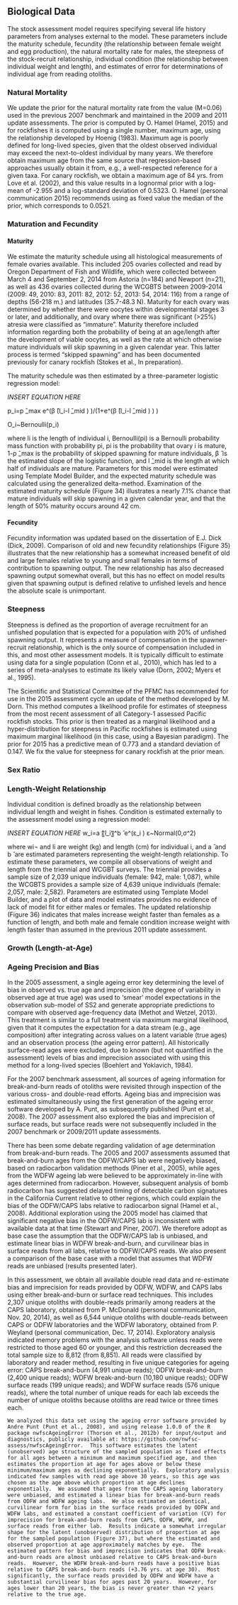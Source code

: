## Biological Data

The stock assessment model requires specifying several life history parameters from analyses external to the model.  These parameters include the maturity schedule, fecundity (the relationship between female weight and egg production), the natural mortality rate for males, the steepness of the stock-recruit relationship, individual condition (the relationship between individual weight and length), and estimates of error for determinations of individual age from reading otoliths.

### Natural Mortality

We update the prior for the natural mortality rate from the value (M=0.06) used in the previous 2007 benchmark and maintained in the 2009 and 2011 update assessments.  The prior is computed by O. Hamel (Hamel, 2015) and for rockfishes it is computed using a single number, maximum age, using the relationship developed by Hoenig (1983).  Maximum age is poorly defined for long-lived species, given that the oldest observed individual may exceed the next-to-oldest individual by many years.  We therefore obtain maximum age from the same source that regression-based approaches usually obtain it from, e.g., a well-respected reference for a given taxa.  For canary rockfish, we obtain a maximum age of 84 yrs. from Love et al. (2002), and this value results in a lognormal prior with a log-mean of -2.955 and a log-standard deviation of 0.5323.  O. Hamel (personal communication 2015) recommends using as fixed value the median of the prior, which corresponds to 0.0521.

### Maturation and Fecundity

#### Maturity

We estimate the maturity schedule using all histological measurements of female ovaries available.  This included 205 ovaries collected and read by Oregon Department of Fish and Wildlife, which were collected between March 4 and September 2, 2014 from Astoria (n=184) and Newport (n=21), as well as 436 ovaries collected during the WCGBTS between 2009-2014 (2009: 49, 2010: 83, 2011: 82, 2012: 52, 2013: 54, 2014: 116) from a range of depths (56-218 m.) and latitudes (35.7-48.3 N).  Maturity for each ovary was determined by whether there were oocytes within developmental stages 3 or later, and additionally, and ovary where there was significant (>25%) atresia were classified as “immature”.  Maturity therefore included information regarding both the probability of being at an age/length after the development of viable oocytes, as well as the rate at which otherwise mature individuals will skip spawning in a given calendar year.  This latter process is termed “skipped spawning” and has been documented previously for canary rockfish (Stokes et al., In preparation).   

The maturity schedule was then estimated by a three-parameter logistic regression model:

*INSERT EQUATION HERE*

p_i=p ̂_max  e^(β ̂(l_i-l ̂_mid ) )/(1+e^(β ̂(l_i-l ̂_mid ) ) )

O_i~Bernoulli(p_i)

where li is the length of individual i, Bernoulli(pi) is a Bernoulli probability mass function with probability pi, pi is the probability that ovary i is mature, 1-p ̂_max is the probability of skipped spawning for mature individuals, β ̂ is the estimated slope of the logistic function, and l ̂_mid is the length at which half of individuals are mature.  Parameters for this model were estimated using Template Model Builder, and the expected maturity schedule was calculated using the generalized delta-method.  Examination of the estimated maturity schedule (Figure 34) illustrates a nearly 7.1% chance that mature individuals will skip spawning in a given calendar year, and that the length of 50% maturity occurs around 42 cm.

#### Fecundity

Fecundity information was updated based on the dissertation of E.J. Dick (Dick, 2009).  Comparison of old and new fecundity relationships (Figure 35) illustrates that the new relationship has a somewhat increased benefit of old and large females relative to young and small females in terms of contribution to spawning output.  The new relationship has also decreased spawning output somewhat overall, but this has no effect on model results given that spawning output is defined relative to unfished levels and hence the absolute scale is unimportant.

### Steepness

Steepness is defined as the proportion of average recruitment for an unfished population that is expected for a population with 20% of unfished spawning output.  It represents a measure of compensation in the spawner-recruit relationship, which is the only source of compensation included in this, and most other assessment models.  It is typically difficult to estimate using data for a single population (Conn et al., 2010), which has led to a series of meta-analyses to estimate its likely value (Dorn, 2002; Myers et al., 1995).  

The Scientific and Statistical Committee of the PFMC has recommended for use in the 2015 assessment cycle an update of the method developed by M. Dorn.  This method computes a likelihood profile for estimates of steepness from the most recent assessment of all Category-1 assessed Pacific rockfish stocks.  This prior is then treated as a marginal likelihood and a hyper-distribution for steepness in Pacific rockfishes is estimated using maximum marginal likelihood (in this case, using a Bayesian paradigm).  The prior for 2015 has a predictive mean of 0.773 and a standard deviation of 0.147.  We fix the value for steepness for canary rockfish at the prior mean.


### Sex Ratio


### Length-Weight Relationship

Individual condition is defined broadly as the relationship between individual length and weight in fishes.  Condition is estimated externally to the assessment model using a regression model:

*INSERT EQUATION HERE*
w_i=a ̂〖l_i〗^b ̂  e^(ε_i )
ε~Normal(0,σ^2)

where wi¬ and li are weight (kg) and length (cm) for individual i, and a ̂ and b ̂ are estimated parameters representing the weight-length relationship.  To estimate these parameters, we compile all observations of weight and length from the triennial and WCGBT surveys.  The triennial provides a sample size of 2,039 unique individuals (female: 942, male: 1,087), while the WCGBTS provides a sample size of 4,639 unique individuals (female: 2,057, male: 2,582).  Parameters are estimated using Template Model Builder, and a plot of data and model estimates provides no evidence of lack of model fit for either males or females.  The updated relationship (Figure 36) indicates that males increase weight faster than females as a function of length, and both male and female condition increase weight with length faster than assumed in the previous 2011 update assessment.



### Growth (Length-at-Age)


### Ageing Precision and Bias

In the 2005 assessment, a single ageing error key determining the level of bias in observed vs. true age and imprecision (the degree of variability in observed age at true age) was used to ‘smear’ model expectations in the observation sub-model of SS2 and generate appropriate predictions to compare with observed age-frequency data (Methot and Wetzel, 2013).  This treatment is similar to a full treatment via maximum marginal likelihood, given that it computes the expectation for a data stream (e.g., age composition) after integrating across values on a latent variable (true ages) and an observation process (the ageing error pattern).  All historically surface-read ages were excluded, due to known (but not quantified in the assessment) levels of bias and imprecision associated with using this method for a long-lived species (Boehlert and Yoklavich, 1984).

For the 2007 benchmark assessment, all sources of ageing information for break-and-burn reads of otoliths were revisited through inspection of the various cross- and double-read efforts.  Ageing bias and imprecision was estimated simultaneously using the first generation of the ageing error software developed by A. Punt, as subsequently published (Punt et al., 2008).  The 2007 assessment also explored the bias and imprecision of surface reads, but surface reads were not subsequently included in the 2007 benchmark or 2009/2011 update assessments.  

There has been some debate regarding validation of age determination from break-and-burn reads.  The 2005 and 2007 assessments assumed that break-and-burn ages from the ODFW/CAPS lab were negatively biased, based on radiocarbon validation methods (Piner et al., 2005), while ages from the WDFW ageing lab were believed to be approximately in-line with ages determined from radiocarbon.  However, subsequent analysis of bomb radiocarbon has suggested delayed timing of detectable carbon signatures in the California Current relative to other regions, which could explain the bias of the ODFW/CAPS labs relative to radiocarbon signal (Hamel et al., 2008).  Additional exploration using the 2005 model has claimed that significant negative bias in the ODFW/CAPS lab is inconsistent with available data at that time (Stewart and Piner, 2007).   We therefore adopt as base case the assumption that the ODFW/CAPS lab is unbiased, and estimate linear bias in WDFW break-and-burn, and curvilinear bias in surface reads from all labs, relative to ODFW/CAPS reads.  We also present a comparison of the base case with a model that assumes that WDFW reads are unbiased (results presented later).

In this assessment, we obtain all available double read data and re-estimate bias and imprecision for reads provided by ODFW, WDFW, and CAPS labs using either break-and-burn or surface read techniques.  This includes 2,307 unique otoliths with double-reads primarily among readers at the CAPS laboratory, obtained from P. McDonald (personal communication, Nov. 20, 2014), as well as 6,544 unique otoliths with double-reads between CAPS or ODFW laboratories and the WDFW laboratory, obtained from P. Weyland (personal communication, Dec. 17, 2014).  Exploratory analysis indicated memory problems with the analysis software unless reads were restricted to those aged 60 or younger, and this restriction decreased the total sample size to 8,812 (from 8,851).  All reads were classified by laboratory and reader method, resulting in five unique categories for ageing error:  CAPS break-and-burn (4,991 unique reads); ODFW break-and-burn (2,400 unique reads); WDFW break-and-burn (10,180 unique reads); ODFW surface reads (199 unique reads); and WDFW surface reads (576 unique reads), where the total number of unique reads for each lab exceeds the number of unique otoliths because otoliths are read twice or three times each.

	We analyzed this data set using the ageing error software provided by Andre Punt (Punt et al., 2008), and using release 1.0.0 of the R package nwfscAgeingError (Thorson et al., 2012b) for input/output and diagnostics, publicly available at: https://github.com/nwfsc-assess/nwfscAgeingError.  This software estimates the latent (unobserved) age structure of the sampled population as fixed effects for all ages between a minimum and maximum specified age, and then estimates the proportion at age for ages above or below these minimum/maximum ages as declining exponentially.  Exploratory analysis indicated few samples with read age above 30 years, so this age was chosen as the age above which proportion at age declines exponentially.  We assumed that ages from the CAPS ageing laboratory were unbiased, and estimated a linear bias for break-and-burn reads from ODFW and WDFW ageing labs.  We also estimated an identical, curvilinear form for bias in the surface reads provided by ODFW and WDFW labs, and estimated a constant coefficient of variation (CV) for imprecision for break-and-burn reads from CAPS, ODFW, WDFW, and surface reads from either lab.  Results indicate a somewhat irregular shape for the latent (unobserved) distribution of proportion at age for the sampled population (Figure 37), but where the estimated and observed proportion at age approximately matches by eye.  The estimated pattern for bias and imprecision indicates that ODFW break-and-burn reads are almost unbiased relative to CAPS break-and-burn reads.  However, the WDFW break-and-burn reads have a positive bias relative to CAPS break-and-burn reads (+3.76 yrs. at age 30).  Most significantly, the surface reads provided by ODFW and WDFW have a substantial curvilinear bias for ages past 20 years.  However, for ages lower than 20 years, the bias is never greater than +2 years relative to the true age.   
